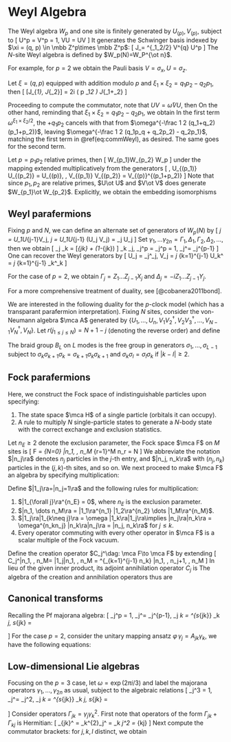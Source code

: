 # Weyl Algebra

:::{.definition name="Weyl algebra"}
The Weyl algebra $W_p$ and one site is finitely generated by 
$U_{(p)}, V_{(p)}$, subject to 
\[ 
    U^p = V^p = 1, \quad VU = \omega UV 
\] 
It generates the Schwinger basis indexed by 
$\xi = (q, p) \in \mbb Z^p\times \mbb Z^p$: 
\[ 
    J_\xi = \bar \omega^{\xi_1\xi_2/2} V^{q} U^p
\] 
The $N$-site Weyl algebra is defined by $W_p(N)=W_P^{\ot n}$. 
:::

For example, for $p=2$ we obtain the Pauli basis 
$V=\sigma_x, U=\sigma_z$. 

:::{.proposition name="Weyl Lie relation"}
Let $\xi=(q, p)$ equipped with addition modulo $p$ and 
$\xi_1\times \xi_2 = q_1p_2 - q_2p_1$, then 
\[ 
    [J_{\xi_1}, J_{\xi_2}] = 2i \sin \left(
        \df \pi p \xi_1\times \xi_2 
    \right) J_{\xi_1+\xi_2}
\] 
:::

Proceeding to compute the commutator, note that $UV = \bar \omega VU$, then 
\begin{align}
    [J_{\xi_1}, J_{\xi_2}] 
    &= [\bar \omega^{q_1p_1/2} V^{q_1} U^{p_1},
    \bar \omega^{q_2 p_2/2} V^{q_2} U^{p_2}] \\ 
    &= \omega^{-\frac 1 2 (q_1p_1 + q_2 p_2)} 
    (V^{q_1} U^{p_1} V^{q_2} U^{p_2} - V^{q_2} U^{p_2}V^{q_1} U^{p_1}) \\ 
    &= \omega^{-\frac 1 2 (q_1p_1 + q_2 p_2)} 
    V^{q_1 + q_2} U^{p_1 + p_2} (\omega^{-p_1 q_2} - \omega^{-q_1p_2}) 
    (\#eq:commWeyl)
\end{align}
On the other hand, reminding that $\xi_1\times \xi_2 = q_1p_2 - q_2p_1$, we obtain 
\begin{align}
    2i \sin \left(\df \pi p \xi_1\times \xi_2 \right) J_{\xi_1+\xi_2} 
    &= \left[\exp\left(\df{i\pi}{p} \xi_1\times \xi_2\right) 
    - \exp\left(-\df{i\pi}{p} \xi_1\times \xi_2\right)\right] 
    \omega^{-\frac 1 2 (q_1+q_2)(p_1+p_2)} V^{q_1+q_2}U^{p_1+p_2} \\ 
    &= \left(\omega^{\xi_1\times \xi_2/2} - \omega^{-\xi_1\times \xi_2/2}\right)
    \omega^{-\frac 1 2 (q_1+q_2)(p_1+p_2)}V^{q_1+q_2} U^{p_1+p_2}
\end{align}
In the first term $\omega^{\xi_1\times \xi_2/2}$, the $+q_1p_2$ cancels with 
that from $\omega^{-\frac 1 2 (q_1+q_2)(p_1+p_2)}$, leaving 
$\omega^{-\frac 1 2 (q_1p_q + q_2p_2) - q_2p_1}$, matching 
the first term in \@ref(eq:commWeyl), as desired. The same goes for the second term. 


:::{.proposition name="canonical decomposition of Weyl algebras"}
Let $p=p_1p_2$ relative primes, then 
\[ 
    W_{p_1}\ot W_{p_2} \cong W_p 
\] 
under the mapping extended multiplicatively from the generators 
\[ 
    \varphi\, U_{(p_1)} \ot U_{(p_2)} = U_{(p)}, \quad 
    \varphi\, V_{(p_1)} \ot V_{(p_2)} = V_{(p)}^{(p_1+p_2)}
\] 
Note that since $p_1, p_2$ are relative primes, $U\ot U$ and 
$V\ot V$ does generate $W_{p_1}\ot W_{p_2}$. 
Explicitly, we obtain the embedding isomorphisms 
\begin{align}
    \varphi \, U^{p_2}_{(p_1)} \ot U^{p_2}_{(p_2)} 
    &= \varphi \, U^{p_2}_{(p_1)} \ot 1 = U_{(p)}^{p_2} \\ 
    \varphi \, V^{p_2}_{(p_1)} \ot V^{p_2}_{(p_2)} 
    &= \varphi \, V^{p_2}_{(p_1)} \ot 1 = V_{(p)}^{(p_1+p_2)p_2}
    = V_{(p)}^{p_2^2}
\end{align}
:::

## Weyl parafermions {-}

:::{.definition name="Weyl parafermion generators"}
Fixing $p$ and $N$, we can define an alternate set of generators of $W_p(N)$ by 
\[ 
    \Gamma_j = U_1\dots U_{j-1}V_j, \quad 
    \Delta_j = U_1\dots U_{j-1} (U_j V_j) = \Gamma_j U_j 
\] 
Set $\gamma_1, \dots \gamma_{2n} = \Gamma_1, \Delta_1, \Gamma_2, \Delta_2, \dots$, 
then we obtain 
\[ 
    \gamma_j \gamma_k = [\delta_{jk} + (1-\delta_{jk}) \omega]  \gamma_k \gamma_j, \quad 
    \Gamma_j^p = \Delta_j^p = 1, \quad \gamma_j^\dag = \gamma_j^{p-1}
\] 
One can recover the Weyl generators by 
\[ 
    U_j = \Gamma_j^\dag \Delta_j, \quad 
    V_j = \Gamma_j \prod_{k=1}^{j-1} U_k^\dag
    = \Gamma_j \prod_{k=1}^{j-1} \Delta_k^\dag \Gamma_k 
\] 
:::

For the case of $p=2$, we obtain $\Gamma_j = Z_1\dots Z_{j-1}X_j$ and 
$\Delta_j = -iZ_1 \dots Z_{j-1}Y_j$. 

For a more comprehensive treatment of duality, see [@cobanera2011bond]. 

:::{.definition name="parafermion self-duality"}
We are interested in the following duality for the 
$p$-clock model (which has a transparant parafermion interpretation). 
Fixing $N$ sites, consider the von-Neumann algebra $\mca A$ generated by 
$\{U_1, \dots, U_n, V_1V_2^\dag, V_2V_3^\dag, \dots, V_{N-1}V_N^\dag, V_N\}$. 
Let $r(j_{1\leq j\leq N}) = N+1-j$ (denoting the reverse order) and define 
\begin{align}
    \Phi_d(U_1) 
    &= V^\dag_N, \quad \Phi_d(V_N) = U_1 \\ 
    \Phi_d(U_j) &= V^\dag_{r(j)} V_{r(j)+1}, \quad 
    \Phi_d(V_j V_{j+1}^\dag) = U_{r(j)}
\end{align}
:::

:::{.definition name="Artin braid group"}
The braid group $B_L$ on $L$ modes is the free group in generators 
$\sigma_1, \dots, \sigma_{L-1}$ subject to 
$\sigma_k \sigma_{k+1}\sigma_k = \sigma_{k+1}\sigma_k \sigma_{k+1}$ 
and $\sigma_k\sigma_l = \sigma_l\sigma_k$ if $|k-l|\geq 2$. 
:::

## Fock parafermions {-}

Here, we construct the Fock space of indistinguishable particles upon specifying: 

1. The state space $\mca H$ of a single particle (orbitals it can occupy). 
2. A rule to multiply $N$ single-particle states to generate a $N$-body state 
    with the correct exchange and exclusion statistics. 

Let $n_E\geq 2$ denote the exclusion parameter, 
the Fock space $\mca F$ on $M$ sites is 
\[ 
    \mca F = \bigoplus_{N=0} \text{span of } 
    |n_1, \dots, n_M\ra \text{ subject to } \sum_{r=1}^M n_r = N
\] 
We abbreviate the notation $|n_j\ra$ denotes $n_j$ particles in the 
$j$-th entry, and $|n_j, n_k\ra$ with $(n_j, n_k)$ particles in the 
$(j, k)$-th sites, and so on. We next proceed to make $\mca F$ an algebra 
by specifying multiplication: 

:::{.proposition name="multiplication on Fock space"}
Define $|1_j\ra=|n_j=1\ra$ and the following rules for multiplication: 

1. $|1_{\forall j}\ra^{n_E} = 0$, where $n_E$ is the exclusion parameter. 
2. $|n_1, \dots n_M\ra = |1_1\ra^{n_1} |1_2\ra^{n_2} \dots |1_M\ra^{n_M}$.
3. $|1_j\ra|1_{k\neq j}\ra = \omega |1_k\ra|1_j\ra\implies 
|n_j\ra|n_k\ra = \omega^{n_kn_j} |n_k\ra|n_j\ra = |n_j, n_k\ra$ for $j\leq k$.  
4. Every operator commuting with every other operator in $\mca F$ is a scalar 
    multiple of the Fock vacuum. 
:::


:::{.definition name="creation and annihilation operators"}
Define the creation operator $C_j^\dag: \mca F\to \mca F$ by extending 
\[ 
    C_j^\dag |n_1, \dots, n_M\ra = |1_j\ra |n_1, \dots, n_M\ra
    = \omega^{\sum_{k=1}^{j-1} n_k} |n_1, \dots, n_j+1, \dots, n_M\ra
\] 
In lieu of the given inner product, 
its adjoint annihilation operator $C_j$ is 
\begin{align}
    \la m_1, \dots, m_M| (C_j |n_1, \dots, n_M\ra) 
    &= (C_j^\dag |m_1, \dots m_M\ra)^\dag |n_1, \dots, n_M\ra \\ 
    &= \omega^{\sum_{k=1}^{j-1} m_k} \la m_1, \dots, m_j+1, m_M| n_1, \dots, n_M\ra \\
    &= \omega^{\sum_{k=1}^{j-1} n_k} \delta_{m_1n_1}\dots \delta_{(m_j+1)n_j} \dots \delta_{m_M n_M} \\ 
    &= \omega^{\sum_{k=1}^{j-1} n_k}\delta_{m_1n_1}\dots \delta_{m_j(n_j-1)} \dots \delta_{m_M n_M} \\ 
    C_j |n_1, \dots, n_M\ra
    &= \omega^{\sum_{k=1}^{j-1} n_k}|n_1, \dots, n_j-1, n_M\ra 
\end{align}
The algebra of the creation and annihilation operators thus are 
\begin{align}
    C_j^{\dag p} 
    &= C_j^p = 0, \quad C_j^\dag C_{k>j}^\dag = \omega C_k^\dag C_j^\dag, \quad 
    C_j C_k = \omega C_k C_j
\end{align}
:::

## Canonical transforms {-}

Recalling the Pf majorana algebra: 
\[ 
    \gamma_j^p = 1, \quad \gamma_j^\dag = \gamma_j^{p-1}, \quad 
    \gamma_j \gamma_k = \omega^{s_{jk}} \gamma_k \gamma_j, \quad 
    s_{jk} = \begin{cases}
        1 & j < k \\ 
        -1 & j>k \\ 
        0 & j = k
    \end{cases}
\] 
For the case $p=2$, consider the unitary mapping ansatz 
$\varphi\, \gamma_j = A_{jk}\gamma_k$, 
we have the following equations: 
\begin{align}
    1 &= (\varphi\, \gamma_j)^2 
    = A_{ja} A_{jb} \gamma_a \gamma_b 
    = (A^TA)_{ab} \gamma_a \gamma_b \implies A^TA = I \\ 
    A_{jk}^* \gamma_j 
    &= A_{jk} \gamma_j \implies A_{jk}\in \R \\ 
    (\varphi\, \gamma_j)(\varphi\, \gamma_k) 
    &= \omega^{s_{jk}} (\varphi\, \gamma_k)(\varphi\, \gamma_j) 
    \implies TODO
\end{align}

## Low-dimensional Lie algebras {-}

Focusing on the $p=3$ case, let 
$\omega = \exp \left(2\pi i/3\right)$ 
and label the majorana operators $\gamma_1, \dots, \gamma_{2n}$ as usual, 
subject to the algebraic relations 
\[ 
    \gamma_j^3 = 1, \quad \gamma_j^\dag = \gamma_j^2, \quad 
    \gamma_j \gamma_k = \omega^{s_{jk}} \gamma_k \gamma_j, \quad 
    s_{jk} = \begin{cases}
        1 & j < k \\ 
        -1 & j>k \\ 
        0 & j = k
    \end{cases}
\] 
Consider operators $\Gamma_{jk} = \gamma_j \gamma_k^2$. 
First note that operators of the form $\Gamma_{jk} + \Gamma_{kj}$ 
is Hermitian: 
\[ 
    \Gamma_{jk}^\dag 
    = \gamma_k^{2\dag}\gamma_j^\dag 
    = \gamma_k \gamma_j^2 = \Gamma_{kj}
\] 
Next compute the commutator brackets: for $j, k, l$ distinct, we obtain 
\begin{align}
    [\Gamma_{jk}, \Gamma_{kl}] 
    &= \gamma_j \gamma_k^2 \gamma_k \gamma_l^2 - 
    \gamma_k \gamma_l^2 \gamma_j \gamma_k^2  
    = (1 - \omega^{2s_{kl} + s_{kj} + 2s_{lj}}) \Gamma_{jl}
\end{align}